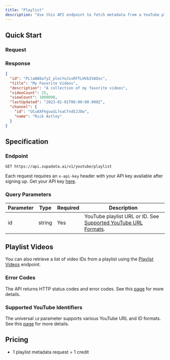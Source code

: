 ```yaml
---
title: "Playlist"
description: "Use this API endpoint to fetch metadata from a YouTube playlist including title, description, video count, and more."
---
```



## Quick Start

### Request

<CodeGroup>
  <PlaylistNode />
  <PlaylistPython />
  <PlaylistCURL />
</CodeGroup>

### Response

```json
{
  "id": "PLlaN88a7y2_plecYoJxvRFTLHVbIVAOoc",
  "title": "My Favorite Videos",
  "description": "A collection of my favorite videos",
  "videoCount": 25,
  "viewCount": 1000000,
  "lastUpdated": "2023-01-01T00:00:00.000Z",
  "channel": {
    "id": "UCuAXFkgsw1L7xaCfnd5JJOw",
    "name": "Rick Astley"
  }
}
```

## Specification

### Endpoint

`GET https://api.supadata.ai/v1/youtube/playlist`

Each request requires an `x-api-key` header with your API key available after signing up. Get your API key [here](https://dash.supadata.ai/organizations/api-key).

### Query Parameters

| Parameter | Type   | Required | Description                                                                                                    |
| --------- | ------ | -------- | -------------------------------------------------------------------------------------------------------------- |
| id        | string | Yes      | YouTube playlist URL or ID. See [Supported YouTube URL Formats](/documentation/youtube/supported-url-formats). |

## Playlist Videos

You can also retrieve a list of video IDs from a playlist using the [Playlist Videos](/documentation/youtube/playlist-videos) endpoint.

### Error Codes

The API returns HTTP status codes and error codes. See this [page](/documentation/errors) for more details.

### Supported YouTube Identifiers

The universal `id` parameter supports various YouTube URL and ID formats. See this [page](/documentation/youtube/supported-url-formats) for more details.

## Pricing

- 1 playlist metadata request = 1 credit

